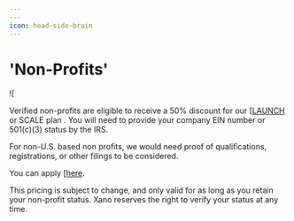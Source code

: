 ```yaml
---
---
icon: head-side-brain
---
```


# 'Non-Profits'

![[](<../.gitbook/assets/non profit1.jpg>)

Verified non-profits are eligible to receive a 50% discount for our [[LAUNCH ](https://www.xano.com/pricing/)or SCALE plan . You will need to provide your company EIN number or 501(c)(3) status by the IRS.&#x20;

For non-U.S. based non profits, we would need proof of qualifications, registrations, or other filings to be considered.&#x20;

You can apply [[here](https://go.xano.co/non-profit-discount-form).&#x20;

<Info>

This pricing is subject to change, and only valid for as long as you retain your non-profit status. Xano reserves the right to verify your status at any time.

</Info>